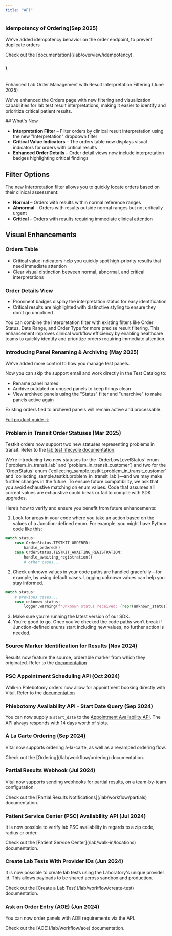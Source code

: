 ```yaml
---
title: "API"
---
```


### Idempotency of Ordering(Sep 2025)

We’ve added idempotency behavior on the order endpoint, to prevent duplicate orders

<Accordion title="Details" icon="magnifying-glass" iconType="regular">
  Check out the [documentation](/lab/overview/idempotency).
</Accordion>

### \
\
Enhanced Lab Order Management with Result Interpretation Filtering (June 2025)

We've enhanced the Orders page with new filtering and visualization capabilities for lab test result interpretations, making it easier to identify and prioritize critical patient results.

<Accordion title="Details" defaultOpen icon="filter" iconType="duotone">
  ## What's New

  - **Interpretation Filter** – Filter orders by clinical result interpretation using the new "Interpretation" dropdown filter
  - **Critical Value Indicators** – The orders table now displays visual indicators for orders with critical results
  - **Enhanced Order Details** – Order detail views now include interpretation badges highlighting critical findings

  ## Filter Options

  The new Interpretation filter allows you to quickly locate orders based on their clinical assessment:

  - **Normal** – Orders with results within normal reference ranges
  - **Abnormal** – Orders with results outside normal ranges but not critically urgent
  - **Critical** – Orders with results requiring immediate clinical attention

  ## Visual Enhancements

  ### Orders Table

  - Critical value indicators help you quickly spot high-priority results that need immediate attention
  - Clear visual distinction between normal, abnormal, and critical interpretations

  ### Order Details View

  - Prominent badges display the interpretation status for easy identification
  - Critical results are highlighted with distinctive styling to ensure they don't go unnoticed

  <Info>
    You can combine the Interpretation filter with existing filters like Order Status, Date Range, and Order Type for more precise result filtering.
  </Info>
  This enhancement improves clinical workflow efficiency by enabling healthcare teams to quickly identify and prioritize orders requiring immediate attention.
</Accordion>

### Introducing Panel Renaming & Archiving (May 2025)

We’ve added more control to how you manage test panels.

<Accordion title="Details" icon="magnifying-glass" iconType="regular">
  Now you can skip the support email and work directly in the Test Catalog to:

  - Rename panel names
  - Archive outdated or unused panels to keep things clean
  - View archived panels using the "Status" filter and "unarchive" to make panels active again

  Existing orders tied to archived panels will remain active and processable.

  [Full product guide →](https://support.tryvital.com/articles/1278554980-managing-lab-panels)
</Accordion>

### Problem in Transit Order Statuses (Mar 2025)

Testkit orders now support two new statuses representing problems in transit. Refer to the [lab test lifecycle documentation](/lab/workflow/lab-test-lifecycle).

<Accordion title="Details" defaultOpen icon="billboard" iconType="duotone">
  We’re introducing two new statuses for the `OrderLowLevelStatus` enum (`problem_in_transit_lab` and `problem_in_transit_customer`) and two for the `OrderStatus` enum (`collecting_sample.testkit.problem_in_transit_customer` and `collecting_sample.testkit.problem_in_transit_lab`)—and we may make further changes in the future. To ensure future compatibility, we ask that you avoid exhaustive matching on enum values. Code that assumes all current values are exhaustive could break or fail to compile with SDK upgrades.

  Here’s how to verify and ensure you benefit from future enhancements:

  1. Look for areas in your code where you take an action based on the values of a Junction-defined enum. For example, you might have Python code like this:

  ```python Python
  match status:
      case OrderStatus.TESTKIT_ORDERED:
          handle_ordered()
      case OrderStatus.TESTKIT_AWAITING_REGISTRATION:
          handle_awaiting_registration()
          # other cases...
  ```

  2. Check unknown values in your code paths are handled gracefully—for example, by using default cases. Logging unknown values can help you stay informed.

  ```python Python
  match status:
      # previous cases...
      case unknown_status:
          logger.warning(f"Unknown status received: {repr(unknown_status)}")
  ```

  3. Make sure you’re running the latest version of our SDK.
  4. You’re good to go. Once you’ve checked the code paths won’t break if Junction-defined enums start including new values, no further action is needed.
</Accordion>

### Source Marker Identification for Results (Nov 2024)

Results now feature the source, orderable marker from which they originated.
Refer to the [documentation](/lab/results/result-formats)

### PSC Appointment Scheduling API (Oct 2024)

Walk-in Phlebotomy orders now allow for appointment booking directly with Vital.
Refer to the [documentation](/lab/walk-in/order-lifecycle)

### Phlebotomy Availability API - Start Date Query (Sep 2024)

You can now supply a `start_date` to the [Appointment Availability API](/api-reference/lab-testing/at-home-phlebotomy/appointment-availability).
The API always responds with 14 days worth of slots.

### À La Carte Ordering (Sep 2024)

Vital now supports ordering à-la-carte, as well as a revamped ordering flow.

<Accordion title="Details" defaultOpen icon="billboard" iconType="duotone">
  Check out the [Ordering](/lab/workflow/ordering) documentation.
</Accordion>

### Partial Results Webhook (Jul 2024)

Vital now supports sending webhooks for partial results, on a team-by-team configuration.

<Accordion title="Details" defaultOpen icon="billboard" iconType="duotone">
  Check out the [Partial Results Notifications](/lab/workflow/partials) documentation.
</Accordion>

### Patient Service Center (PSC) Availability API (Jul 2024)

It is now possible to verify lab PSC availability in regards to a zip code, radius or order.

<Accordion title="Details" defaultOpen icon="billboard" iconType="duotone">
  Check out the [Patient Service Center](/lab/walk-in/locations) documentation.
</Accordion>

### Create Lab Tests With Provider IDs  (Jun 2024)

It is now possible to create lab tests using the Laboratory's unique provider id.
This allows payloads to be shared across sandbox and production.

<Accordion title="Details" defaultOpen icon="billboard" iconType="duotone">
  Check out the [Create a Lab Test](/lab/workflow/create-test) documentation.
</Accordion>

### Ask on Order Entry (AOE)  (Jun 2024)

You can now order panels with AOE requirements via the API.

<Accordion title="Details" defaultOpen icon="billboard" iconType="duotone">
  Check out the [AOE](/lab/workflow/aoe) documentation.
</Accordion>